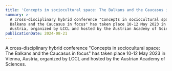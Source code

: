 ```yaml
---
title: 'Concepts in sociocultural space: The Balkans and the Caucasus in focus'
summary: >-
  A cross-disciplinary hybrid conference "Concepts in sociocultural space: The
  Balkans and the Caucasus in focus" has taken place 10-12 May 2023 in Vienna,
  Austria, organized by LCCL and hosted by the Austrian Academy of Sciences.
publicationDate: 2024-08-21
---
```

A cross-disciplinary hybrid conference "Concepts in sociocultural space: The Balkans and the Caucasus in focus" has taken place 10-12 May 2023 in Vienna, Austria, organized by LCCL and hosted by the Austrian Academy of Sciences.
